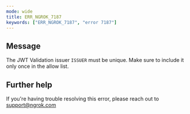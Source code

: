 ```yaml
---
mode: wide
title: ERR_NGROK_7187
keywords: ["ERR_NGROK_7187", "error 7187"]
---
```


## Message

The JWT Validation issuer `ISSUER` must be unique. Make sure to include it only once in the allow list.

## Further help

If you're having trouble resolving this error, please reach out to [support@ngrok.com](mailto:support@ngrok.com?subject=Help%20with%20ERR_NGROK_7187)
